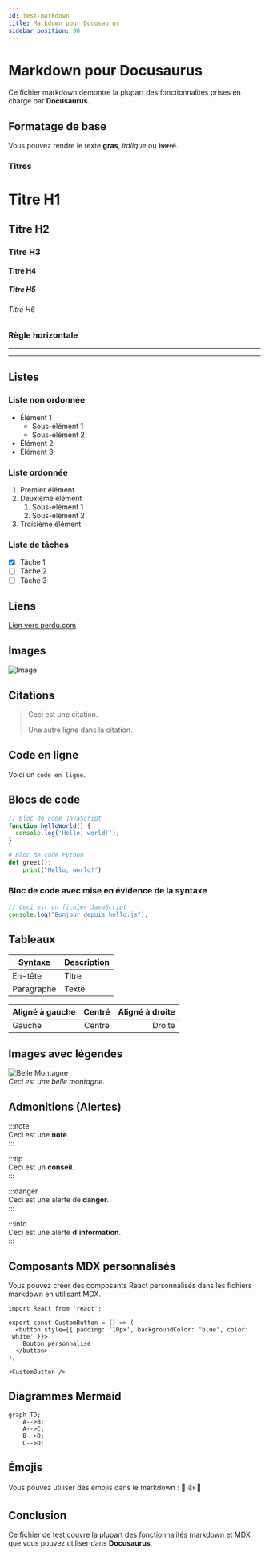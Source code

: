 ```yaml
---
id: test-markdown  
title: Markdown pour Docusaurus  
sidebar_position: 98
---
```


# Markdown pour Docusaurus

Ce fichier markdown démontre la plupart des fonctionnalités prises en charge par **Docusaurus**.

## Formatage de base

Vous pouvez rendre le texte **gras**, *italique* ou ~~barré~~.

### Titres

# Titre H1  
## Titre H2  
### Titre H3  
#### Titre H4  
##### Titre H5  
###### Titre H6  

### Règle horizontale

---  
___  

## Listes

### Liste non ordonnée

- Élément 1  
  - Sous-élément 1  
  - Sous-élément 2  
- Élément 2  
- Élément 3  

### Liste ordonnée

1. Premier élément  
2. Deuxième élément  
   1. Sous-élément 1  
   2. Sous-élément 2  
3. Troisième élément  

### Liste de tâches

- [x] Tâche 1  
- [ ] Tâche 2  
- [ ] Tâche 3  

## Liens

[Lien vers perdu.com](https://perdu.com)

## Images

![Image](https://picsum.photos/100/100)

## Citations

> Ceci est une citation.  
>  
> Une autre ligne dans la citation.

## Code en ligne

Voici un `code en ligne`.

## Blocs de code

```js
// Bloc de code JavaScript
function helloWorld() {
  console.log('Hello, world!');
}
```

```python
# Bloc de code Python
def greet():
    print("Hello, world!")
```

### Bloc de code avec mise en évidence de la syntaxe

```js title="hello.js"
// Ceci est un fichier JavaScript
console.log("Bonjour depuis hello.js");
```

## Tableaux

| Syntaxe    | Description |
| ---------- | ----------- |
| En-tête    | Titre       |
| Paragraphe | Texte       |

| Aligné à gauche | Centré    | Aligné à droite |
| :-------------- | :-------: | --------------: |
| Gauche          | Centre    | Droite          |

## Images avec légendes

![Belle Montagne](https://picsum.photos/600/400)  
*Ceci est une belle montagne.*

## Admonitions (Alertes)

:::note  
Ceci est une **note**.  
:::

:::tip  
Ceci est un **conseil**.  
:::

:::danger  
Ceci est une alerte de **danger**.  
:::

:::info  
Ceci est une alerte **d'information**.  
:::

## Composants MDX personnalisés

Vous pouvez créer des composants React personnalisés dans les fichiers markdown en utilisant MDX.

```mdx
import React from 'react';

export const CustomButton = () => (
  <button style={{ padding: '10px', backgroundColor: 'blue', color: 'white' }}>
    Bouton personnalisé
  </button>
);

<CustomButton />
```

## Diagrammes Mermaid

```mermaid
graph TD;
    A-->B;
    A-->C;
    B-->D;
    C-->D;
```

## Émojis

Vous pouvez utiliser des émojis dans le markdown : 🎉 👍 💯

## Conclusion

Ce fichier de test couvre la plupart des fonctionnalités markdown et MDX que vous pouvez utiliser dans **Docusaurus**.